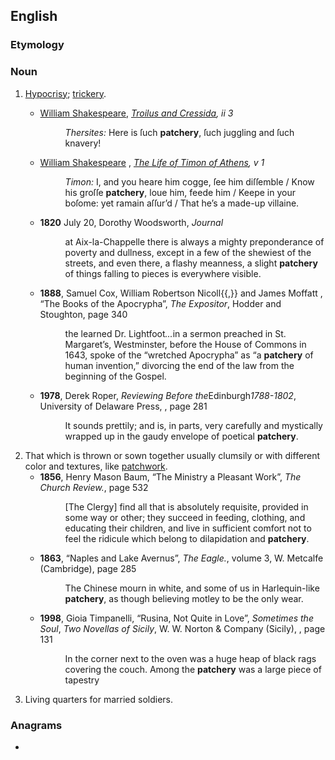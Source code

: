 ==English==

===Etymology===
{{suf|en|patch|ery}}

===Noun===
{{en-noun|~}}

# [[hypocrisy|Hypocrisy]]; [[trickery]].
#* {{circa|1602}} [[w:William Shakespeare|William Shakespeare]], ''[[w:Troilus and Cressida|Troilus and Cressida]], ii 3''
#*: ''Thersites:'' Here is ſuch '''patchery''', ſuch juggling and ſuch knavery!
#* {{ante|1623}} [[w:William Shakespeare|William Shakespeare]] {{qualifier|debated}}, ''[[w:The Life of Timon of Athens|The Life of Timon of Athens]], v 1''
#*: ''Timon:'' I, and you heare him cogge, ſee him diſſemble<!--,--> / Know his groſſe '''patchery''', loue him, feede him<!--,--> / Keepe in your boſome: yet ramain aſſur’d / That he’s a made-up villaine.
#* '''1820''' July 20, Dorothy Woodsworth, ''Journal''
#*: at Aix-la-Chappelle there is always a mighty preponderance of poverty and dullness, except in a few of the shewiest of the streets, and even there, a flashy meanness, a slight '''patchery''' of things falling to pieces is everywhere visible.
#* '''1888''', Samuel Cox, William Robertson Nicoll{{,}} and James Moffatt {{qualifier|editors}}, “The Books of the Apocrypha”, ''The Expositor'', Hodder and Stoughton, page 340
#*: the learned Dr. Lightfoot''...''in a sermon preached in St. Margaret’s, Westminster, before the House of Commons in 1643, spoke of the “wretched Apocrypha” as “a '''patchery''' of human invention,” divorcing the end of the law from the beginning of the Gospel.
#* '''1978''', Derek Roper, ''Reviewing Before the ''Edinburgh'' 1788-1802'', University of Delaware Press, {{ISBN|0874131286}}, page 281
#*: It sounds prettily; and is, in parts, very carefully and mystically wrapped up in the gaudy envelope of poetical '''patchery'''.
# That which is thrown or sown together usually clumsily or with different color and textures, like [[patchwork]].
#* '''1856''', Henry Mason Baum, “The Ministry a Pleasant Work”, ''The Church Review.'', page 532
#*: [The Clergy] find all that is absolutely requisite, provided in some way or other; they succeed in feeding, clothing, and educating their children, and live in sufficient comfort not to feel the ridicule which belong to dilapidation and '''patchery'''.
#* '''1863''', “Naples and Lake Avernus”, ''The Eagle.'', volume 3, W. Metcalfe (Cambridge), page 285
#*: The Chinese mourn in white, and some of us in Harlequin-like '''patchery''', as though believing motley to be the only wear.
#* '''1998''', Gioia Timpanelli, “Rusina, Not Quite in Love”, ''Sometimes the Soul'', ''Two Novellas of Sicily'', W. W. Norton & Company (Sicily), {{ISBN|0393027449}}, page 131
#*: In the corner next to the oven was a huge heap of black rags covering the couch. Among the '''patchery''' was a large piece of tapestry
# {{lb|en|UK|military|historical}} Living quarters for married soldiers.

===Anagrams===
* {{anagrams|en|a=acehprty|petchary}}